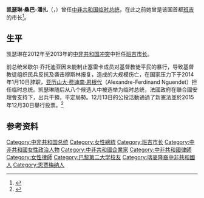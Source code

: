 {{noteTA
|1=zh:乍得;zh-hans:乍得;zh-hk:乍得;zh-tw:查德;
|2=zh:恩賈梅納; zh-hans:恩贾梅纳; zh-hant:恩賈梅納; zh-tw:恩將納;
}}
{{Infobox officeholder
|name          = 凯瑟琳·桑巴-潘扎
|image         =Catherine Samba-Panza 2014-09-26.jpg
|office        = 過渡政府[[中非国家元首列表|中非共和国总统]]<br>{{small|代理}}
|primeminister = 
|term_start    = 2014年1月23日<ref>{{Cite news |url=http://www.theguardian.com/world/2014/jan/23/catherine-samba-panza-sworn-in-central-african-republic |title=Catherine Samba-Panza sworn in as CAR interim president |date=2014-01-23 |work=theguardian.com |accessdate=2014-01-26 |archive-date=2014-01-24 |archive-url=https://web.archive.org/web/20140124084025/http://www.theguardian.com/world/2014/jan/23/catherine-samba-panza-sworn-in-central-african-republic |dead-url=no }}</ref>
|term_end      = 2016年3月30日
|predecessor   = [[亚历山大·费迪南·恩根代|亚历山大·费迪南·恩根代]]
|successor     = [[福斯坦-阿尔尚热·图瓦德拉|福斯坦-阿尔尚热·图瓦德拉]]
|office2        = [[班吉市长|班吉市长]]
|term_start2    = 2013年6月14日
|term_end2      = 2014年1月23日
|predecessor2   = 
|successor2     = 
|birth_date    = {{birth date and age|1954|6|26|df=y}}<ref>{{Cite web |url=http://rulers.org/indexs1.html |title=Rulers.org |accessdate=2014-01-20 |archive-date=2019-10-16 |archive-url=https://web.archive.org/web/20191016015259/http://rulers.org/indexs1.html |dead-url=no }}</ref>
|birth_place   = [[法屬赤道非洲|法屬赤道非洲]][[恩賈梅納|恩賈梅納]]（现属[[乍得|乍得]]）
|death_date    = 
|death_place   = 
|party         = 
|alma_mater    = [[巴黎第二大学|巴黎第二大学]]<ref>{{cite news|last=Perrin|first=Olivier|title=Une «maire courage» pour réconcilier ses enfants de République centrafricaine|url=http://www.lesoir.be/407253/article/actualite/monde/2014-01-21/une-maire-courage-pour-reconcilier-ses-enfants-republique-centrafricaine|newspaper=Le Soir|date=January 21, 2014|language=fr|accessdate=2014-01-21|archive-date=2014-01-22|archive-url=https://web.archive.org/web/20140122105202/http://www.lesoir.be/407253/article/actualite/monde/2014-01-21/une-maire-courage-pour-reconcilier-ses-enfants-republique-centrafricaine|dead-url=no}}</ref>
|signature = Signature_of_Catherine_Samba-Panza.png
}}
'''凯瑟琳·桑巴-潘扎'''（{{lang-fr|'''Catherine Samba-Panza'''}}，{{bd|1954年|6月26日|catIdx=Samba-Panza}}）曾任[[中非共和国|中非共和国]][[中非国家元首列表|临时总统]]，在此之前她曾是该国首都[[班吉|班吉]]的市长<ref>{{cite web|title=Central African Republic MPs Ecect Catherine Samba-Panza|url=http://www.bbc.co.uk/news/world-africa-25811250|publisher=BBC|date=2014-01-20|accessdate=2014-01-20|archive-date=2015-03-28|archive-url=https://web.archive.org/web/20150328073332/http://www.bbc.co.uk/news/world-africa-25811250|dead-url=no}}</ref>。

==生平==
凯瑟琳在2012年至2013年的[[中非內戰_(2012年至今)|中非共和国冲突]]中担任[[班吉市长|班吉市长]]。

前总统米歇尔·乔托迪亚因未能制止塞雷卡成员对基督教徒平民的暴行，导致基督教徒组织民兵反抗及袭击穆斯林报复，造成的大规模伤亡，在国家压力下于2014年1月10日辞职，[[亚历山大·费迪南·恩根代|亚历山大·费迪南·恩根代]]（Alexandre-Ferdinand Nguendet）担任临时总统。凯瑟琳随后从八个候选人中被选举为临时总统，法國政府在聯合國安理會支持下，出兵干預，平定局勢。12月13日的公投活動通過了新憲法並於2015年12月30日舉行投票。<ref>{{Cite web |url=http://www.appledaily.com.tw/realtimenews/article/international/20151231/764702/%E3%80%90%E6%B3%95%E5%BB%A3RFI%E3%80%91%E4%B8%AD%E9%9D%9E%E5%85%B1%E5%92%8C%E5%9C%8B%E8%88%89%E8%A1%8C%E7%B8%BD%E7%B5%B1%E5%92%8C%E7%AB%8B%E6%B3%95%E9%81%B8%E8%88%89 |title=中非共和國舉行總統和立法選舉 |accessdate=2015-12-30 |archive-date=2016-01-01 |archive-url=https://web.archive.org/web/20160101113158/http://www.appledaily.com.tw/realtimenews/article/international/20151231/764702/%E3%80%90%E6%B3%95%E5%BB%A3RFI%E3%80%91%E4%B8%AD%E9%9D%9E%E5%85%B1%E5%92%8C%E5%9C%8B%E8%88%89%E8%A1%8C%E7%B8%BD%E7%B5%B1%E5%92%8C%E7%AB%8B%E6%B3%95%E9%81%B8%E8%88%89 |dead-url=no }}</ref>

==参考资料==
{{reflist}}

{{s-start}}
{{s-off}}
{{s-bef|before=[[亚历山大·费迪南·恩根代|亚历山大·费迪南·恩根代]]}}
{{s-ttl|title=[[中非国家元首列表|中非共和国总统]]<br>{{small|代理}}|years=2014年－2016年}}
{{s-aft|after=[[福斯坦-阿爾尚熱·圖瓦德拉|福斯坦-阿爾尚熱·圖瓦德拉]]}}
{{s-end}}

{{DEFAULTSORT:Samba-Panza, Catherine}}
[[Category:中非共和国总统|Category:中非共和国总统]]
[[Category:女性總統|Category:女性總統]]
[[Category:班吉市长|Category:班吉市长]]
[[Category:中非共和國女性政治人物|Category:中非共和國女性政治人物]]
[[Category:中非共和國企業家|Category:中非共和國企業家]]
[[Category:中非共和國律師|Category:中非共和國律師]]
[[Category:女性律師|Category:女性律師]]
[[Category:巴黎第二大学校友|Category:巴黎第二大学校友]]
[[Category:喀麥隆裔中非共和國人|Category:喀麥隆裔中非共和國人]]
[[Category:恩贾梅纳人|Category:恩贾梅纳人]]